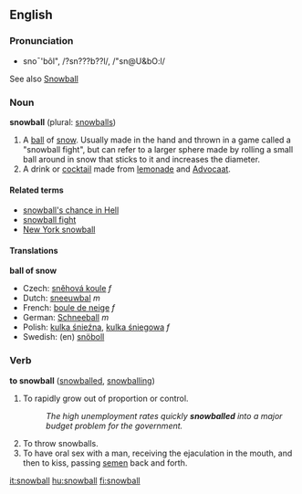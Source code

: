 ==English==
===Pronunciation===
*sno¯'bôl", /?sn???b??l/, /"sn@U&bO:l/

See also [[Snowball]]
===Noun===
'''snowball''' (plural: [[snowballs]])

#A [[ball]] of [[snow]].  Usually made in the hand and thrown in a game called a "snowball fight", but can refer to a larger sphere made by rolling a small ball around in snow that sticks to it and increases the diameter.
#A drink or [[cocktail]] made from [[lemonade]] and [[Advocaat]].

==== Related terms ====
*[[snowball's chance in Hell]]
*[[snowball fight]]
*[[New York snowball]]

==== Translations ====
'''ball of snow'''
*Czech: [[sněhová koule]] ''f'' 
*Dutch: [[sneeuwbal]] ''m''
*French: [[boule de neige]] ''f''
*German: [[Schneeball]] ''m''
*Polish: [[kulka śnieźna]], [[kulka śniegowa]] ''f''
*Swedish: (en) [[snöboll]]

===Verb===
'''to snowball''' ([[snowballed]], [[snowballing]])

#To rapidly grow out of proportion or control.
#:''The high unemployment rates quickly '''snowballed''' into a major budget problem for the government.''
#To throw snowballs.
#To have oral sex with a man, receiving the ejaculation in the mouth, and then to kiss, passing [[semen]] back and forth.

[[it:snowball]]
[[hu:snowball]]
[[fi:snowball]]